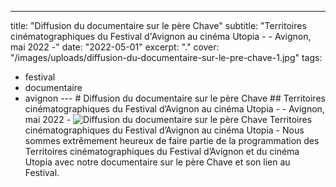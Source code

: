 ---
title: "Diffusion du documentaire sur le père Chave"
subtitle: "Territoires cinématographiques du Festival d'Avignon au cinéma Utopia - - Avignon, mai 2022 -"
date: "2022-05-01"
excerpt: "."
cover: "/images/uploads/diffusion-du-documentaire-sur-le-pre-chave-1.jpg"
tags:
  - festival
  - documentaire
  - avignon
--- # Diffusion du documentaire sur le père Chave ## Territoires cinématographiques du Festival d’Avignon au cinéma Utopia - - Avignon, mai 2022 - ![Diffusion du documentaire sur le père Chave](/images/uploads/diffusion-du-documentaire-sur-le-pre-chave-1.jpg) Territoires cinématographiques du Festival d’Avignon au cinéma Utopia - Nous sommes extrêmement heureux de faire partie de la programmation des Territoires cinématographiques du Festival d’Avignon et du cinéma Utopia avec notre documentaire sur le père Chave et son lien au Festival.